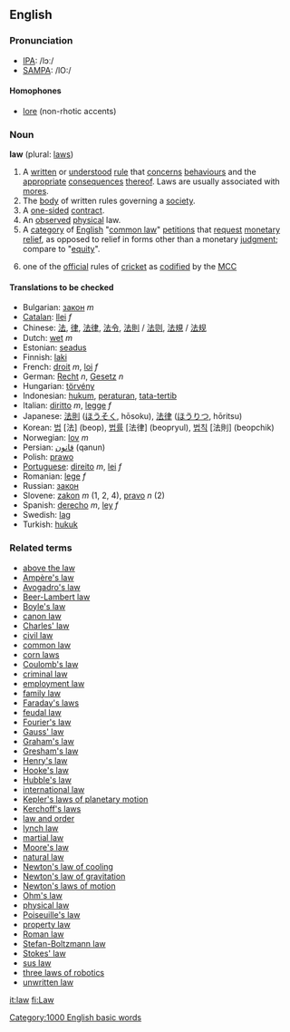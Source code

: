 {{wikipedia}}
==English==
===Pronunciation===
*[[w:IPA|IPA]]: /lɔː/
*[[w:SAMPA|SAMPA]]: /lO:/
====Homophones====
*[[lore]] (non-rhotic accents)

===Noun===
'''law''' (plural: [[law]]s)

# A [[written]] or [[understood]] [[rule]] that [[concern]]s [[behaviour]]s and the [[appropriate]] [[consequence]]s [[thereof]].  Laws are usually associated with [[mores]].
# The [[body]] of written rules governing a [[society]].
# A [[one-sided]] [[contract]].
# An [[observed]] [[physical]] law.
# A [[category]] of [[English]] "[[common law]]" [[petition]]s that [[request]] [[monetary]] [[relief]], as opposed to relief in forms other than a monetary [[judgment]]; compare to "[[equity]]".
#{{cricket}} one of the [[official]] rules of [[cricket]] as [[codified]] by the [[MCC]]

====Translations to be checked====
*Bulgarian: [[закон]] ''m''
*[[Catalan]]: [[llei]] ''f''
*Chinese: [[法]], [[律]], [[法律]], [[法令]], [[法則]] / [[法则]], [[法規]] / [[法规]]
*Dutch: [[wet]] ''m''
*Estonian: [[seadus]]
*Finnish: [[laki]]
*French: [[droit]] ''m'', [[loi]] ''f''
*German: [[Recht]] ''n'', [[Gesetz]] ''n''
*Hungarian: [[törvény]]
*Indonesian: [[hukum]], [[atur|peraturan]], [[tata-tertib]]
*Italian: [[diritto]] ''m'', [[legge]] ''f''
*Japanese: [[法則]] ([[ほうそく]], hōsoku), [[法律]] ([[ほうりつ]], hōritsu)
*Korean: [[법]] [法] (beop), [[법률]] [法律] (beopryul), [[법칙]] [法則] (beopchik)
*Norwegian: [[lov]] ''m''
*Persian: [[قانون]] (qanun)
*Polish: [[prawo]]
*[[Portuguese]]: [[direito]] ''m'', [[lei]] ''f''
*Romanian: [[lege]] ''f''
*Russian: [[закон]]
*Slovene: [[zakon]] ''m'' (1, 2, 4), [[pravo]] ''n'' (2)
*Spanish: [[derecho]] ''m'', [[ley]] ''f''
*Swedish: [[lag]] '' ''
*Turkish: [[hukuk]]

===Related terms===
*[[above the law]]
*[[Ampère's law]]
*[[Avogadro's law]]
*[[Beer-Lambert law]]
*[[Boyle's law]]
*[[canon law]]
*[[Charles' law]]
*[[civil law]]
*[[common law]]
*[[corn laws]]
*[[Coulomb's law]]
*[[criminal law]]
*[[employment law]]
*[[family law]]
*[[Faraday's law]]s
*[[feudal law]]
*[[Fourier's law]]
*[[Gauss' law]]
*[[Graham's law]]
*[[Gresham's law]]
*[[Henry's law]]
*[[Hooke's law]]
*[[Hubble's law]]
*[[international law]]
*[[Kepler's laws of planetary motion]]
*[[Kerchoff's laws]]
*[[law and order]]
*[[lynch law]]
*[[martial law]]
*[[Moore's law]]
*[[natural law]]
*[[Newton's law of cooling]]
*[[Newton's law of gravitation]]
*[[Newton's laws of motion]]
*[[Ohm's law]]
*[[physical law]]
*[[Poiseuille's law]]
*[[property law]]
*[[Roman law]]
*[[Stefan-Boltzmann law]]
*[[Stokes' law]]
*[[sus law]]
*[[three laws of robotics]]
*[[unwritten law]]

[[it:law]]
[[fi:Law]]
[[Category:1000 English basic words]]